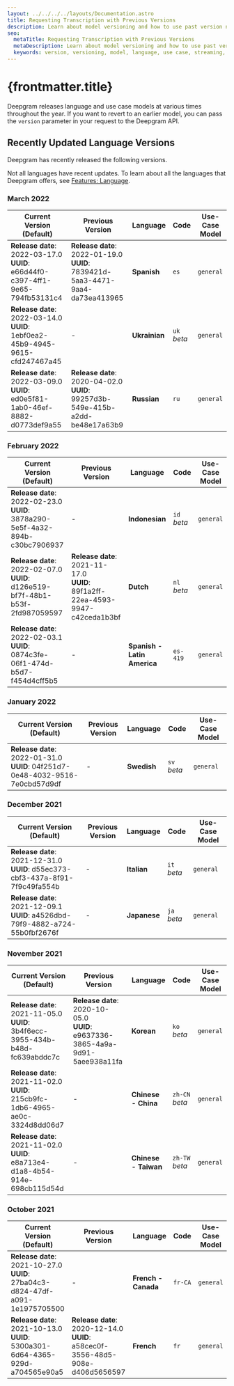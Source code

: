 ```yaml
---
layout: ../../../../layouts/Documentation.astro
title: Requesting Transcription with Previous Versions
description: Learn about model versioning and how to use past version numbers when transcribing audio with Deepgram.
seo:
  metaTitle: Requesting Transcription with Previous Versions
  metaDescription: Learn about model versioning and how to use past version numbers when transcribing audio with Deepgram.
  keywords: version, versioning, model, language, use case, streaming, live streaming, real-time
---
```


# {frontmatter.title}

Deepgram releases language and use case models at various times throughout the year. If you want to revert to an earlier model, you can pass the `version` parameter in your request to the Deepgram API.

## Recently Updated Language Versions

Deepgram has recently released the following versions.

<Alert type="info">

Not all languages have recent updates. To learn about all the languages that Deepgram offers, see [Features: Language](/documentation/features/language/).

</Alert>

### March 2022

| Current Version (Default)                                                         | Previous Version                                                                  | Language      | Code        | Use-Case Model |
| --------------------------------------------------------------------------------- | --------------------------------------------------------------------------------- | ------------- | ----------- | -------------- |
| **Release date**: 2022-03-17.0<br/>**UUID**: e66d44f0-c397-4ff1-9e65-794fb53131c4 | **Release date**: 2022-01-19.0<br/>**UUID**: 7839421d-5aa3-4471-9aa4-da73ea413965 | **Spanish**   | `es`        | `general`      |
| **Release date**: 2022-03-14.0<br/>**UUID**: 1ebf0ea2-45b9-4945-9615-cfd247467a45 | -                                                                                 | **Ukrainian** | `uk` _beta_ | `general`      |
| **Release date**: 2022-03-09.0<br/>**UUID**: ed0e5f81-1ab0-46ef-8882-d0773def9a55 | **Release date**: 2020-04-02.0<br/>**UUID**: 99257d3b-549e-415b-a2dd-be48e17a63b9 | **Russian**   | `ru`        | `general`      |

### February 2022

| Current Version (Default)                                                         | Previous Version                                                                  | Language                    | Code        | Use-Case Model |
| --------------------------------------------------------------------------------- | --------------------------------------------------------------------------------- | --------------------------- | ----------- | -------------- |
| **Release date**: 2022-02-23.0<br/>**UUID**: 3878a290-5e5f-4a32-894b-c30bc7906937 | -                                                                                 | **Indonesian**              | `id` _beta_ | `general`      |
| **Release date**: 2022-02-07.0<br/>**UUID**: d126e519-bf7f-48b1-b53f-2fd987059597 | **Release date**: 2021-11-17.0<br/>**UUID**: 89f1a2ff-22ea-4593-9947-c42ceda1b3bf | **Dutch**                   | `nl` _beta_ | `general`      |
| **Release date**: 2022-02-03.1<br/>**UUID**: 0874c3fe-06f1-474d-b5d7-f454d4cff5b5 | -                                                                                 | **Spanish - Latin America** | `es-419`    | `general`      |

### January 2022

| Current Version (Default)                                                         | Previous Version | Language    | Code        | Use-Case Model |
| --------------------------------------------------------------------------------- | ---------------- | ----------- | ----------- | -------------- |
| **Release date**: 2022-01-31.0<br/>**UUID**: 04f251d7-0e48-4032-9516-7e0cbd57d9df | -                | **Swedish** | `sv` _beta_ | `general`      |

### December 2021

| Current Version (Default)                                                         | Previous Version | Language     | Code        | Use-Case Model |
| --------------------------------------------------------------------------------- | ---------------- | ------------ | ----------- | -------------- |
| **Release date**: 2021-12-31.0<br/>**UUID**: d55ec373-cbf3-437a-8f91-7f9c49fa554b | -                | **Italian**  | `it` _beta_ | `general`      |
| **Release date**: 2021-12-09.1<br/>**UUID**: a4526dbd-79f9-4882-a724-55b0fbf2676f | -                | **Japanese** | `ja` _beta_ | `general`      |

### November 2021

| Current Version (Default)                                                         | Previous Version                                                                  | Language             | Code           | Use-Case Model |
| --------------------------------------------------------------------------------- | --------------------------------------------------------------------------------- | -------------------- | -------------- | -------------- |
| **Release date**: 2021-11-05.0<br/>**UUID**: 3b4f6ecc-3955-434b-b48d-fc639abddc7c | **Release date**: 2020-10-05.0<br/>**UUID**: e9637336-3865-4a9a-9d91-5aee938a11fa | **Korean**           | `ko` _beta_    | `general`      |
| **Release date**: 2021-11-02.0<br/>**UUID**: 215cb9fc-1db6-4965-ae0c-3324d8dd06d7 | -                                                                                 | **Chinese - China**  | `zh-CN` _beta_ | `general`      |
| **Release date**: 2021-11-02.0<br/>**UUID**: e8a713e4-d1a8-4b54-914e-698cb115d54d | -                                                                                 | **Chinese - Taiwan** | `zh-TW` _beta_ | `general`      |

### October 2021

| Current Version (Default)                                                         | Previous Version                                                                  | Language            | Code    | Use-Case Model |
| --------------------------------------------------------------------------------- | --------------------------------------------------------------------------------- | ------------------- | ------- | -------------- |
| **Release date**: 2021-10-27.0<br/>**UUID**: 27ba04c3-d824-47df-a091-1e1975705500 | -                                                                                 | **French - Canada** | `fr-CA` | `general`      |
| **Release date**: 2021-10-13.0<br/>**UUID**: 5300a301-6d64-4365-929d-a704565e90a5 | **Release date**: 2020-12-14.0<br/>**UUID**: a58cec0f-3556-48d5-908e-d406d5656597 | **French**          | `fr`    | `general`      |
